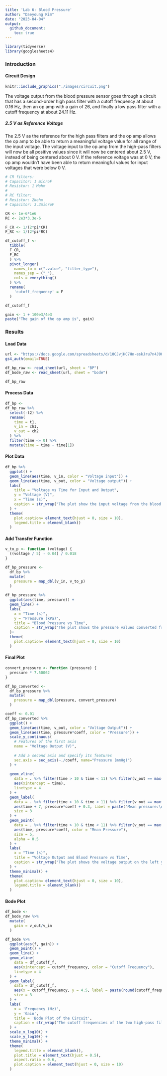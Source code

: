 ```yaml
---
title: 'Lab 6: Blood Pressure'
author: "Daeyoung Kim"
date: "2023-04-04"
output: 
  github_document:
    toc: true
---
```


```r
library(tidyverse)
library(googlesheets4)
```
### Introduction

#### Circuit Design

```r
knitr::include_graphics("./images/circuit.png")
```

The voltage output from the blood pressure sensor goes through a circuit that has a second-order high pass filter with a cutoff frequency at about 0.16 Hz, then an op amp with a gain of 26, and finally a low pass filter with a cutoff frequency at about 24.11 Hz. 

##### 2.5 V as Reference Voltage
The 2.5 V as the reference for the high pass filters and the op amp allows the op amp to be able to return a meaningful voltage value for all range of the input voltage. The voltage input to the op amp from the high-pass filters will now be all positive values since it will now be centered about 2.5 V, instead of being centered about 0 V. If the reference voltage was at 0 V, the op amp wouldn't have been able to return meaningful values for input voltages that were below 0 V. 


```r
# CR filters:
# Capacitor: 1 microF
# Resistor: 1 Mohm
# 
# RC filter:
# Resistor: 2kohm
# Capacitor: 3.3microF

CR <- 1e-6*1e6
RC <- 2e3*3.3e-6

F_CR <- 1/(2*pi*CR)
F_RC <- 1/(2*pi*RC)

df_cutoff_f <- 
  tibble(
  F_CR,
  F_RC
  ) %>% 
  pivot_longer(
    names_to = c(".value", "filter_type"),
    names_sep = ("_"),
    cols = everything()
  ) %>% 
  rename(
    'cutoff_frequency' = F
  )

df_cutoff_f
```


```r
gain <- 1 + 100e3/4e3
paste("The gain of the op amp is", gain)
```

### Results
#### Load Data
```r
url <- "https://docs.google.com/spreadsheets/d/10CJvjHC7Hn-eskJru7n4J9QzwCS8cR9vsAvtEf13TuY/edit#gid=915218639"
gs4_auth(email=TRUE)

df_bp_raw <- read_sheet(url, sheet = "BP")
df_bode_raw <- read_sheet(url, sheet = "bode")
```
```r
df_bp_raw
```

#### Process Data
```r
df_bp <- 
df_bp_raw %>% 
  select(-t2) %>% 
  rename(
    time = t1,
    v_in = ch1,
    v_out = ch2
  ) %>% 
  filter(time <= 0) %>% 
  mutate(time = time - time[1])
```
#### Plot Data
```r
df_bp %>% 
  ggplot() +
  geom_line(aes(time, v_in, color = "Voltage input")) +
  geom_line(aes(time, v_out, color = "Voltage output")) +
  labs(
    title = "Voltage vs Time for Input and Output",
    y = "Voltage (V)",
    x = "Time (s)",
    caption = str_wrap("The plot show the input voltage from the blood pressure sensor and the voltage output after filtering and amplifying.", 100)
  ) +
  theme(
    plot.caption= element_text(hjust = 0, size = 10),
    legend.title = element_blank()
  )
```

#### Add Transfer Function
```r
v_to_p <- function (voltage) {
  ((voltage / 5) - 0.04) / 0.018
}

df_bp_pressure <- 
  df_bp %>% 
  mutate(
    pressure = map_dbl(v_in, v_to_p)
  )
  
df_bp_pressure %>% 
  ggplot(aes(time, pressure)) +
  geom_line() +
  labs(
    x = "Time (s)",
    y = "Pressure (kPa)",
    title = "Blood Pressure vs Time",
    caption = str_wrap("The plot shows the pressure values converted from voltage using the transfer function.", 100)
  )+
  theme(
    plot.caption= element_text(hjust = 0, size = 10)
  )
```

#### Final Plot
```r
convert_pressure <- function (pressure) {
  pressure * 7.50062
}

df_bp_converted <- 
  df_bp_pressure %>% 
  mutate(
    pressure = map_dbl(pressure, convert_pressure)
  )

coeff <- 0.01
df_bp_converted %>% 
  ggplot() +
  geom_line(aes(time, v_out, color = "Voltage Output")) +
  geom_line(aes(time, pressure*coeff, color = "Pressure")) +
  scale_y_continuous(
    # Features of the first axis
    name = "Voltage Output (V)",
    
    # Add a second axis and specify its features
    sec.axis = sec_axis(~./coeff, name="Pressure (mmHg)")
  ) +
  
  geom_vline(
    data = . %>% filter(time > 10 & time < 11) %>% filter(v_out == max(v_out)),
    aes(xintercept = time),
    linetype = 4
  ) +
  geom_label(
    data = . %>% filter(time > 10 & time < 11) %>% filter(v_out == max(v_out)),
    aes(time + 7, pressure*coeff + 0.3, label = paste("Mean pressure:\n", round(pressure, 2), "mmHg")),
    size = 3
  ) +
  geom_point(
    data = . %>% filter(time > 10 & time < 11) %>% filter(v_out == max(v_out)),
    aes(time, pressure*coeff, color = "Mean Pressure"), 
    size = 5, 
    alpha = 0.5
  ) +
  labs(
    x = "Time (s)",
    title = "Voltage Output and Blood Pressure vs Time",
    caption = str_wrap("The plot shows the voltage output on the left y-axis and the blood pressure on the right y-axis. The vertical line on the plot marks the peak in the voltage output cycle of greatest amplitude, which signifies the point of mean blood pressure.", 110)
  ) +
  theme_minimal() +
  theme(
    plot.caption= element_text(hjust = 0, size = 10),
    legend.title = element_blank()
  )
```

#### Bode Plot
```r
df_bode <- 
df_bode_raw %>% 
  mutate(
    gain = v_out/v_in
  )

df_bode %>% 
  ggplot(aes(f, gain)) +
  geom_point() +
  geom_line() +
  geom_vline(
    data = df_cutoff_f,
    aes(xintercept = cutoff_frequency, color = "Cutoff Frequency"),
    linetype = 4
  ) +
  geom_label(
    data = df_cutoff_f,
    aes(x = cutoff_frequency, y = 4.5, label = paste(round(cutoff_frequency, 2), "Hz")),
    size = 3
  ) +
  labs(
    x = 'Frequency (Hz)',
    y = 'Gain',
    title = 'Bode Plot of the Circuit',
    caption = str_wrap('The cutoff frequencies of the two high-pass filters and a single low-pass filter are about 0.16 Hz and 24 Hz, respectively. The gain on the left side of the plot around the cutoff frequency of the high pass filters is steeper than the right side of the plot about the cutoff frequency of the low pass filter since the circuit has a second-order high pass filter and a first-order low pass filter.', 110)
  ) +
  scale_x_log10() +
  scale_y_log10() + 
  theme_minimal() +
  theme(
    legend.title = element_blank(),
    plot.title = element_text(hjust = 0.5),
    aspect.ratio = 0.6,
    plot.caption = element_text(hjust = 0, size = 10)
  )
```
